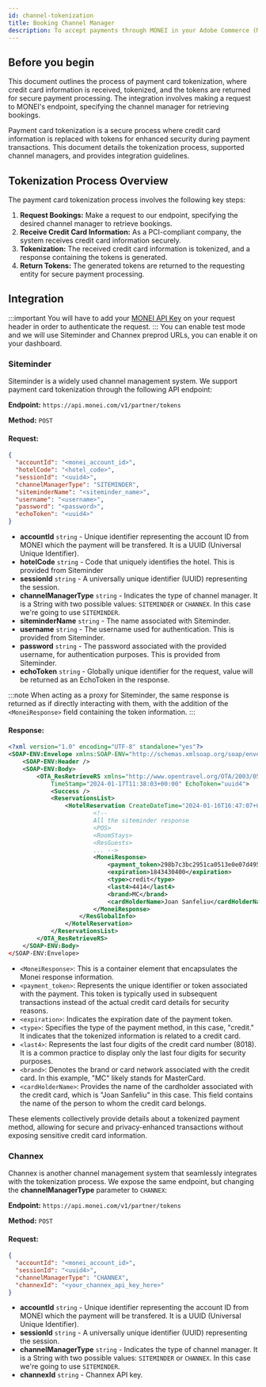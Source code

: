 ```yaml
---
id: channel-tokenization
title: Booking Channel Manager
description: To accept payments through MONEI in your Adobe Commerce (Magento 2) store you simply need to install and configure MONEI Adobe Commerce Extension.
---
```


## Before you begin

This document outlines the process of payment card tokenization, where credit card information is received, tokenized, and the tokens are returned for secure payment processing. The integration involves making a request to MONEI's endpoint, specifying the channel manager for retrieving bookings.

Payment card tokenization is a secure process where credit card information is replaced with tokens for enhanced security during payment transactions. This document details the tokenization process, supported channel managers, and provides integration guidelines.

## Tokenization Process Overview

The payment card tokenization process involves the following key steps:

1. **Request Bookings:** Make a request to our endpoint, specifying the desired channel manager to retrieve bookings.
2. **Receive Credit Card Information:** As a PCI-compliant company, the system receives credit card information securely.
3. **Tokenization:** The received credit card information is tokenized, and a response containing the tokens is generated.
4. **Return Tokens:** The generated tokens are returned to the requesting entity for secure payment processing.

## Integration

:::important
You will have to add your [MONEI API Key](http://localhost:3000/api/#section/Authentication) on your request header in order to authenticate the request.
:::
You can enable test mode and we will use Siteminder and Channex preprod URLs, you can enable it on your dashboard.

### Siteminder

Siteminder is a widely used channel management system. We support payment card tokenization through the following API endpoint:

**Endpoint:** `https://api.monei.com/v1/partner/tokens`

**Method:** `POST`

#### Request:

```json
{
  "accountId": "<monei_account_id>",
  "hotelCode": "<hotel_code>",
  "sessionId": "<uuid4>",
  "channelManagerType": "SITEMINDER",
  "siteminderName": "<siteminder_name>",
  "username": "<username>",
  "password": "<password>",
  "echoToken": "<uuid4>"
}
```

- **accountId** `string` - Unique identifier representing the account ID from MONEI which the payment will be transfered. It is a UUID (Universal Unique Identifier).
- **hotelCode** `string` - Code that uniquely identifies the hotel. This is provided from Siteminder
- **sessionId** `string` - A universally unique identifier (UUID) representing the session.
- **channelManagerType** `string` - Indicates the type of channel manager. It is a String with two possible values: `SITEMINDER` or `CHANNEX`. In this case we're going to use `SITEMINDER`.
- **siteminderName** `string` - The name associated with Siteminder.
- **username** `string` - The username used for authentication. This is provided from Siteminder.
- **password** `string` - The password associated with the provided username, for authentication purposes. This is provided from Siteminder.
- **echoToken** `string` - Globally unique identifier for the request, value will be returned as an EchoToken in the response.

:::note
When acting as a proxy for Siteminder, the same response is returned as if directly interacting with them, with the addition of the `<MoneiResponse>` field containing the token information.
:::

#### Response:

```xml
<?xml version="1.0" encoding="UTF-8" standalone="yes"?>
<SOAP-ENV:Envelope xmlns:SOAP-ENV="http://schemas.xmlsoap.org/soap/envelope/">
    <SOAP-ENV:Header />
    <SOAP-ENV:Body>
        <OTA_ResRetrieveRS xmlns="http://www.opentravel.org/OTA/2003/05" Version="1.0"
            TimeStamp="2024-01-17T11:38:03+00:00" EchoToken="uuid4">
            <Success />
            <ReservationsList>
                <HotelReservation CreateDateTime="2024-01-16T16:47:07+00:00" ResStatus="Book">
                        <!--
                        All the siteminder response
                        <POS>
                        <RoomStays>
                        <ResGuests>
                        ... -->
                        <MoneiResponse>
                            <payment_token>298b7c3bc2951ca0513e0e07d495b33ddf29d7ae</payment_token>
                            <expiration>1843430400</expiration>
                            <type>credit</type>
                            <last4>4414</last4>
                            <brand>MC</brand>
                            <cardHolderName>Joan Sanfeliu</cardHolderName>
                        </MoneiResponse>
                    </ResGlobalInfo>
                </HotelReservation>
            </ReservationsList>
        </OTA_ResRetrieveRS>
    </SOAP-ENV:Body>
</SOAP-ENV:Envelope>
```

- `<MoneiResponse>`: This is a container element that encapsulates the Monei response information.
- `<payment_token>`: Represents the unique identifier or token associated with the payment. This token is typically used in subsequent transactions instead of the actual credit card details for security reasons.
- `<expiration>`: Indicates the expiration date of the payment token.
- `<type>`: Specifies the type of the payment method, in this case, "credit." It indicates that the tokenized information is related to a credit card.
- `<last4>`: Represents the last four digits of the credit card number (8018). It is a common practice to display only the last four digits for security purposes.
- `<brand>`: Denotes the brand or card network associated with the credit card. In this example, "MC" likely stands for MasterCard.
- `<cardHolderName>`: Provides the name of the cardholder associated with the credit card, which is "Joan Sanfeliu" in this case. This field contains the name of the person to whom the credit card belongs.

These elements collectively provide details about a tokenized payment method, allowing for secure and privacy-enhanced transactions without exposing sensitive credit card information.

### Channex

Channex is another channel management system that seamlessly integrates with the tokenization process. We expose the same endpoint, but changing the **channelManagerType** parameter to `CHANNEX`:

**Endpoint:** `https://api.monei.com/v1/partner/tokens`

**Method:** `POST`

#### Request:

```json
{
  "accountId": "<monei_account_id>",
  "sessionId": "<uuid4>",
  "channelManagerType": "CHANNEX",
  "channexId": "<your_channex_api_key_here>"
}
```

- **accountId** `string` - Unique identifier representing the account ID from MONEI which the payment will be transfered. It is a UUID (Universal Unique Identifier).
- **sessionId** `string` - A universally unique identifier (UUID) representing the session.
- **channelManagerType** `string` - Indicates the type of channel manager. It is a String with two possible values: `SITEMINDER` or `CHANNEX`. In this case we're going to use `SITEMINDER`.
- **channexId** `string` - Channex API key.
